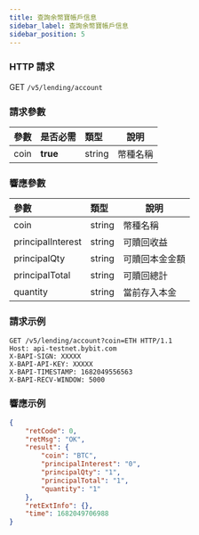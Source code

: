 ```yaml
---
title: 查詢余幣寶帳戶信息
sidebar_label: 查詢余幣寶帳戶信息
sidebar_position: 5
---
```


### HTTP 請求
GET `/v5/lending/account`

### 請求參數
| 參數 | 是否必需 | 類型 | 說明|
|:----- |:-------|:-----|------ |
|coin |**true** |string |幣種名稱|

### 響應參數
| 參數 | 類型 | 說明|
|:----- |:-----|----- |
|coin |string |幣種名稱 |
|principalInterest |string |可贖回收益 |
|principalQty |string |可贖回本金金額 |
|principalTotal |string |可贖回總計 |
|quantity	|string	|當前存入本金 |

### 請求示例

```http
GET /v5/lending/account?coin=ETH HTTP/1.1
Host: api-testnet.bybit.com
X-BAPI-SIGN: XXXXX
X-BAPI-API-KEY: XXXXX
X-BAPI-TIMESTAMP: 1682049556563
X-BAPI-RECV-WINDOW: 5000
```

### 響應示例

```json
{
    "retCode": 0,
    "retMsg": "OK",
    "result": {
        "coin": "BTC",
        "principalInterest": "0",
        "principalQty": "1",
        "principalTotal": "1",
        "quantity": "1"
    },
    "retExtInfo": {},
    "time": 1682049706988
}
```
